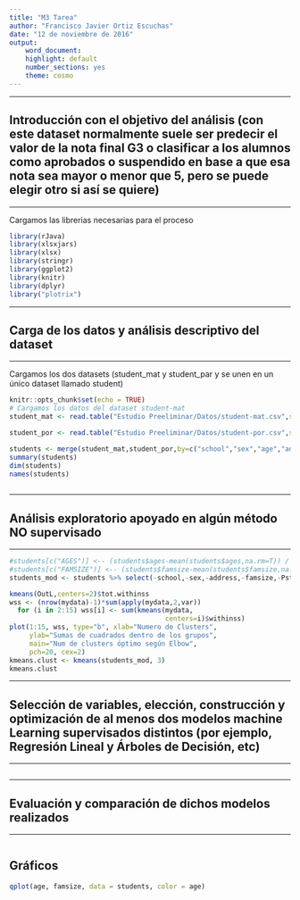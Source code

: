 ---
title: "M3 Tarea"
author: "Francisco Javier Ortiz Escuchas"
date: "12 de noviembre de 2016"
output: 
    word_document:
    highlight: default
    number_sections: yes
    theme: cosmo
---

******
## Introducción con el objetivo del análisis (con este dataset normalmente suele ser predecir el valor de la nota final G3 o clasificar a los alumnos como aprobados o suspendido en base a que esa nota sea mayor o menor que 5, pero se puede elegir otro si así se quiere)
******

Cargamos las librerias necesarias para el proceso

```{r libraries,eval=TRUE,echo=TRUE}
library(rJava)
library(xlsxjars)
library(xlsx)
library(stringr)
library(ggplot2)
library(knitr)
library(dplyr)
library("plotrix")
```
******
## Carga de los datos y análisis descriptivo del dataset
******
Cargamos los dos datasets (student_mat y student_par y se unen en un único dataset llamado student)

```{r descriptive, echo=FALSE}
knitr::opts_chunk$set(echo = TRUE)
# Cargamos los datos del dataset student-mat
student_mat <- read.table("Estudio Preeliminar/Datos/student-mat.csv",sep=";",header=TRUE)

student_por <- read.table("Estudio Preeliminar/Datos/student-por.csv",sep=";",header=TRUE)

students <- merge(student_mat,student_por,by=c("school","sex","age","address","famsize","Pstatus","Medu","Fedu","Mjob","Fjob","reason","nursery","internet"))
summary(students)
dim(students)
names(students)
 
```
******
## Análisis exploratorio apoyado en algún método NO supervisado
******
```{r exploratory,eval=TRUE, echo=FALSE}
#students[c("AGES")] <-- (students$ages-mean(students$ages,na.rm=T)) / sd(students$ages,na.rm=T)
#students[c("FAMSIZE")] <-- (students$famsize-mean(students$famsize,na.rm=T)) / sd(students$famsize,na.rm=T)
students_mod <- students %>% select(-school,-sex,-address,-famsize,-Pstatus,-Mjob,-Fjob,-reason,-nursery,-internet,-guardian.x,-schoolsup.x,-traveltime.x,-famsup.x,-paid.x,-activities.x,-higher.x,-romantic.x)

kmeans(OutL,centers=2)$tot.withinss
wss <- (nrow(mydata)-1)*sum(apply(mydata,2,var))
  for (i in 2:15) wss[i] <- sum(kmeans(mydata,
                                       centers=i)$withinss)
plot(1:15, wss, type="b", xlab="Numero de Clusters",
     ylab="Sumas de cuadrados dentro de los grupos",
     main="Num de clusters óptimo según Elbow",
     pch=20, cex=2)
kmeans.clust <- kmeans(students_mod, 3)
kmeans.clust
```
******
## Selección de variables, elección, construcción y optimización de al menos dos modelos machine Learning supervisados distintos (por ejemplo, Regresión Lineal y Árboles de Decisión, etc)
******
```{r selection,eval=TRUE, echo=FALSE}
```

******
## Evaluación y comparación de dichos modelos realizados
******
```{r comparation}
```

## Gráficos
```{r graphics, echo=FALSE}
qplot(age, famsize, data = students, color = age)
```